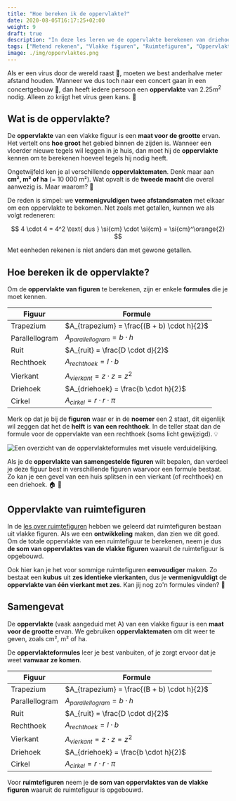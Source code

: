 ```yaml
---
title: "Hoe bereken ik de oppervlakte?"
date: 2020-08-05T16:17:25+02:00
weight: 9
draft: true
description: "In deze les leren we de oppervlakte berekenen van driehoeken, vierhoeken, cirkels en ruimtefiguren zoals kubussen, balken..." 
tags: ["Metend rekenen", "Vlakke figuren", "Ruimtefiguren", "Oppervlakte", "Vierhoeken", "Cirkel", "Driehoeken",]
image: ./img/oppervlaktes.png
---
```

Als er een virus door de wereld raast 🦠, moeten we best anderhalve meter afstand houden. Wanneer we dus toch naar een concert gaan in een concertgebouw 🎵, dan heeft iedere persoon een **oppervlakte** van $2.25 \si{ m}^2$ nodig. Alleen zo krijgt het virus geen kans. 💪

## Wat is de oppervlakte?
De **oppervlakte** <Mute text="A"/> van een vlakke figuur is een **maat voor de grootte** ervan. Het vertelt ons **hoe groot** het gebied binnen de zijden is. Wanneer een vloerder nieuwe tegels wil leggen in je huis, dan moet hij de **oppervlakte** kennen om te berekenen hoeveel tegels hij nodig heeft. 

Ongetwijfeld ken je al verschillende **oppervlaktematen**. Denk maar aan **cm², m² of ha** (= 10 000 m²). Wat opvalt is de **tweede macht** <Mute text="(uitgesproken als 'vierkante')"/> die overal aanwezig is. Maar waarom? 🤔 

De reden is simpel: we **vermenigvuldigen twee afstandsmaten** <Mute text="(zoals cm of m)"/> met elkaar om een oppervlakte te bekomen. Net zoals met getallen, kunnen we als volgt redeneren:

$$
 4 \cdot 4 = 4^2 \text{ dus } \si{cm} \cdot \si{cm} = \si{cm}^\orange{2}
$$

Met eenheden rekenen is niet anders dan met gewone getallen.

## Hoe bereken ik de oppervlakte?
Om de **oppervlakte van figuren** te berekenen, zijn er enkele **formules** die je moet kennen.

| Figuur         | Formule                                     |
|----------------|---------------------------------------------|
| Trapezium      | $A_{trapezium} = \frac{(B + b) \cdot h}{2}$ |
| Parallellogram | $A_{parallellogram} = b \cdot h$            |
| Ruit           | $A_{ruit} = \frac{D \cdot d}{2}$            |
| Rechthoek      | $A_{rechthoek} = l \cdot b$                 |
| Vierkant       | $A_{vierkant} = z \cdot z = z^2$            |
| Driehoek       | $A_{driehoek} = \frac{b \cdot h}{2}$        |
| Cirkel         | $A_{cirkel} = r \cdot r \cdot \pi$          |

Merk op dat je bij de **figuren** waar er in de **noemer** een $2$ staat, dit eigenlijk wil zeggen dat het de **helft** is **van een rechthoek**. In de teller staat dan de formule voor de oppervlakte van een rechthoek (soms licht gewijzigd). 💡

![Een overzicht van de oppervlakteformules met visuele verduidelijking.](img/oppervlaktes.png)

Als je de **oppervlakte van samengestelde figuren** wilt bepalen, dan verdeel je deze figuur best in verschillende figuren waarvoor een formule bestaat. Zo kan je een gevel van een huis splitsen in een vierkant (of rechthoek) en een driehoek. 🏠 🌲

## Oppervlakte van ruimtefiguren
In de [les over ruimtefiguren](./figuren) hebben we geleerd dat ruimtefiguren bestaan uit vlakke figuren. Als we een **ontwikkeling** maken, dan zien we dit goed. Om de totale oppervlakte van een ruimtefiguur te berekenen, neem je dus **de som van oppervlaktes van de vlakke figuren** waaruit de ruimtefiguur is opgebouwd. 

Ook hier kan je het voor sommige ruimtefiguren **eenvoudiger** maken. Zo bestaat een **kubus** uit **zes identieke vierkanten**, dus je **vermenigvuldigt** de **oppervlakte van één vierkant met zes**. Kan jij nog zo'n formules vinden? 🧐

## Samengevat
<Attention title="Een oppervlakte">

De **oppervlakte** (vaak aangeduid met A) van een vlakke figuur is een **maat voor de grootte** ervan. We gebruiken **oppervlaktematen** om dit weer te geven, zoals cm², m² of ha.
</Attention>

<Attention title="Oppervlakteformules">

De **oppervlakteformules** leer je best vanbuiten, of je zorgt ervoor dat je weet **vanwaar ze komen**.

| Figuur         | Formule                                     |
|----------------|---------------------------------------------|
| Trapezium      | $A_{trapezium} = \frac{(B + b) \cdot h}{2}$ |
| Parallellogram | $A_{parallellogram} = b \cdot h$            |
| Ruit           | $A_{ruit} = \frac{D \cdot d}{2}$            |
| Rechthoek      | $A_{rechthoek} = l \cdot b$                 |
| Vierkant       | $A_{vierkant} = z \cdot z = z^2$            |
| Driehoek       | $A_{driehoek} = \frac{b \cdot h}{2}$        |
| Cirkel         | $A_{cirkel} = r \cdot r \cdot \pi$          |

Voor **ruimtefiguren** neem je **de som van oppervlaktes van de vlakke figuren** waaruit de ruimtefiguur is opgebouwd.
</Attention>
